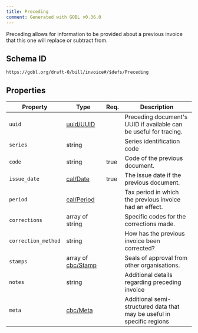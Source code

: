 ```yaml
---
title: Preceding
comment: Generated with GOBL v0.36.0
---
```


Preceding allows for information to be provided about a previous invoice that this one will replace or subtract from.

## Schema ID

`https://gobl.org/draft-0/bill/invoice#/$defs/Preceding`

## Properties

| Property            | Type                                     | Req. | Description                                                            |
|---------------------|------------------------------------------|------|------------------------------------------------------------------------|
| `uuid`              | [uuid/UUID](/draft-0/uuid/uuid)          |      | Preceding document's UUID if available can be useful for tracing.      |
| `series`            | string                                   |      | Series identification code                                             |
| `code`              | string                                   | true | Code of the previous document.                                         |
| `issue_date`        | [cal/Date](/draft-0/cal/date)            | true | The issue date if the previous document.                               |
| `period`            | [cal/Period](/draft-0/cal/period)        |      | Tax period in which the previous invoice had an effect.                |
| `corrections`       | array of string                          |      | Specific codes for the corrections made.                               |
| `correction_method` | string                                   |      | How has the previous invoice been corrected?                           |
| `stamps`            | array of [cbc/Stamp](/draft-0/cbc/stamp) |      | Seals of approval from other organisations.                            |
| `notes`             | string                                   |      | Additional details regarding preceding invoice                         |
| `meta`              | [cbc/Meta](/draft-0/cbc/meta)            |      | Additional semi-structured data that may be useful in specific regions |

